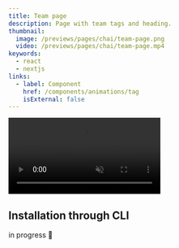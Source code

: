 ```yaml
---
title: Team page
description: Page with team tags and heading.
thumbnail:
  image: /previews/pages/chai/team-page.png
  video: /previews/pages/chai/team-page.mp4
keywords:
  - react
  - nextjs
links:
  - label: Component
    href: /components/animations/tag
    isExternal: false
---
```


<div className="flex max-w-[800px] flex-col gap-4">
  <video
    autoPlay
    loop
    muted
    src="/previews/pages/chai/team-page.mp4"
    className="w-full rounded-xl border shadow-2xl"
  />
  <div className="flex w-full flex-col gap-2 sm:flex-row">
     <LinkPreview  href="https://pages.chaikit.xyz/team-page">
      Live Preview{" "}
    </LinkPreview>
  </div>
</div>

## Installation through CLI

in progress 🚧